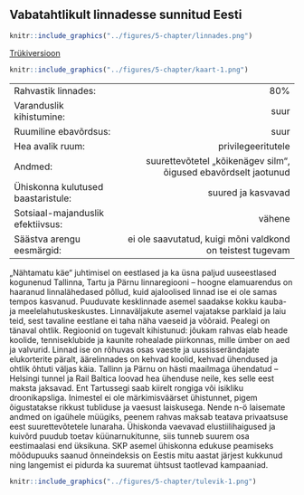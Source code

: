 
## Vabatahtlikult linnadesse sunnitud Eesti {-.chapter_section .chapter5_section .future_section}

<div class="map-icon">
```r
knitr::include_graphics("../figures/5-chapter/linnades.png")
```
</div>


<div><a class="print-btn" href="print/EIA-2019-5.1-Vabatahtlikult-linnadesse.pdf"><i class="fa fa-file" aria-hidden="true"></i>Trükiversioon</a></div>

```r

knitr::include_graphics("../figures/5-chapter/kaart-1.png")

```

<table class="future-table">
<tbody>

<tr>
<td align="left" class="future-table-black">Rahvastik linnades:</td>
<td align="right" class="future-table-red">80%</td>
</tr>

<tr>
<td align="left" class="future-table-black">Varanduslik kihistumine:</td>
<td align="right" class="future-table-red">suur</td>
</tr>

<tr>
<td align="left" class="future-table-black">Ruumiline ebavõrdsus:</td>
<td align="right" class="future-table-red">suur</td>
</tr>

<tr>
<td align="left" class="future-table-black">Hea avalik ruum:</td>
<td align="right" class="future-table-red">privilegeeritutele</td>
</tr>

<tr>
<td align="left" class="future-table-black">Andmed:</td>
<td align="right" class="future-table-red">suurettevõtetel „kõikenägev silm“, õigused ebavõrdselt jaotunud</td>
</tr>

<tr>
<td align="left" class="future-table-black">Ühiskonna kulutused baastaristule:</td>
<td align="right" class="future-table-red">suured ja kasvavad</td>
</tr>

<tr>
<td align="left" class="future-table-black">Sotsiaal-majanduslik efektiivsus:</td>
<td align="right" class="future-table-red">vähene</td>
</tr>

<tr>
<td align="left" class="future-table-black">Säästva arengu eesmärgid:</td>
<td align="right" class="future-table-red">ei ole saavutatud, kuigi mõni valdkond on teistest tugevam</td>
</tr>
</tbody></table>


„Nähtamatu käe“ juhtimisel on eestlased ja ka üsna paljud uuseestlased kogunenud Tallinna, Tartu ja Pärnu linnaregiooni – hoogne elamuarendus on haaranud linnalähedased põllud, kuid ajaloolised linnad ise ei ole samas tempos kasvanud. Puuduvate kesklinnade asemel saadakse kokku kauba- ja meelelahutuskeskustes. Linnaväljakute asemel vajatakse parklaid ja laiu teid, sest tavaline eestlane ei taha näha vaeseid ja võõraid. Pealegi on tänaval ohtlik. Regioonid on tugevalt kihistunud: jõukam rahvas elab heade koolide, tenniseklubide ja kaunite rohealade piirkonnas, mille ümber on aed ja valvurid. Linnad ise on rõhuvas osas vaeste ja uussisserändajate elukorterite päralt, äärelinnades on kehvad koolid, kehvad ühendused ja ohtlik õhtuti väljas käia. Tallinn ja Pärnu on hästi maailmaga ühendatud – Helsingi tunnel ja Rail Baltica loovad hea ühenduse neile, kes selle eest maksta jaksavad. Ent Tartussegi saab kiirelt rongiga või isikliku droonikapsliga. Inimestel ei ole märkimisväärset ühistunnet, pigem õigustatakse rikkust tubliduse ja vaesust laiskusega. Nende n-ö laisemate andmed on igaühele müügiks, peenem rahvas maksab teatava privaatsuse eest suurettevõtetele lunaraha. Ühiskonda vaevavad elustiilihaigused ja kuivõrd puudub toetav küünarnukitunne, siis tunneb suurem osa eestimaalasi end üksikuna. SKP asemel ühiskonna edukuse peamiseks mõõdupuuks saanud õnneindeksis on Eestis mitu aastat järjest kukkunud ning langemist ei pidurda ka suuremat ühtsust taotlevad kampaaniad.

<div class="future-illustration">
```r

knitr::include_graphics("../figures/5-chapter/tulevik-1.png")

```
</div>